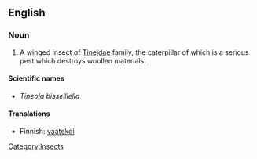 {{wikipedia|Common_Clothes_Moth}}
==English==

===Noun===
{{en-noun|sg=[[common]] [[clothes]] [[moth]]}}

#  A winged insect of [[Tineidae]] family, the caterpillar of which is a serious pest which destroys woollen materials. 

====Scientific names====
*''Tineola bisselliella''

====Translations====
{{top}}
*Finnish: [[vaatekoi]]
{{bottom}}

[[Category:Insects]]